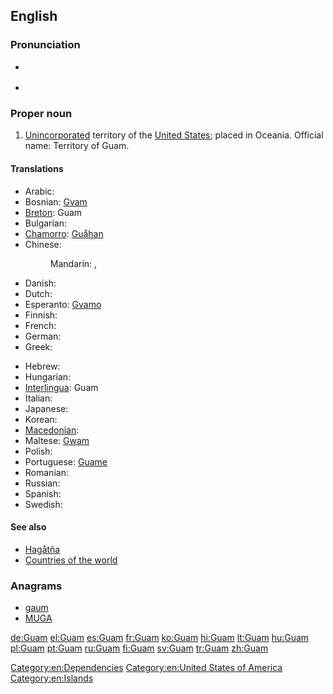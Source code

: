 {{also|GUAM}}
==English==
{{wikipedia}}

===Pronunciation===
* {{a|UK|US}} {{IPA|/ɡwɑm/}}
* {{audio|en-us-Guam.ogg|Audio (US)}}

===Proper noun===
{{en-proper noun}}

# [[unincorporated|Unincorporated]] territory of the [[United States]]; placed in Oceania. Official name: Territory of Guam.

====Translations====
{{trans-top|Territory of Guam}}
* Arabic: {{t-|ar|غوام|m|tr=ghwaam}}
* Bosnian: [[Gvam]] {{m}}
* [[Breton]]: Guam
* Bulgarian: {{t-|bg|Гуам}}
* [[Chamorro]]: [[Guåhan]]
* Chinese:
*: Mandarin: {{t|cmn|關島|sc=Hani}}, {{t|cmn|关岛|tr=Guān dǎo|sc=Hani}}
* Danish: {{t-|da|Guam}}
* Dutch: {{t-|nl|Guam}}
* Esperanto: [[Gvamo]]
* Finnish: {{t+|fi|Guam}}
* French: {{t+|fr|Guam}}
* German: {{t+|de|Guam}}
* Greek: {{t-|el|Γκουάμ|n|tr=Gouám}}
{{trans-mid}}
* Hebrew: {{t-|he|גואם}}
* Hungarian: {{t+|hu|Guam}}
* [[Interlingua]]: Guam
* Italian: {{t-|it|Guam}}
* Japanese: {{t-|ja|グアム|tr=Guamu}}
* Korean: {{t-|ko|괌|tr=Gwam}}
* [[Macedonian]]: {{t-|mk|Гуам|m|tr=Gúam}}
* Maltese: [[Gwam]]
* Polish: {{t+|pl|Guam}}
* Portuguese: [[Guame]]
* Romanian: {{t-|ro|Guam|n}}
* Russian: {{t-|ru|Гуам|m|tr=Guám}}
* Spanish: {{t+|es|Guam}}
* Swedish: {{t+|sv|Guam}}
{{trans-bottom}}

====See also====
* [[Hagåtña]]
* [[Appendix:Countries of the world|Countries of the world]]

===Anagrams===
* [[gaum#English|gaum]]
* [[MUGA#English|MUGA]]

[[Category:en:Dependencies]]
[[Category:en:United States of America]]
[[Category:en:Islands]]

[[de:Guam]]
[[el:Guam]]
[[es:Guam]]
[[fr:Guam]]
[[ko:Guam]]
[[hi:Guam]]
[[lt:Guam]]
[[hu:Guam]]
[[pl:Guam]]
[[pt:Guam]]
[[ru:Guam]]
[[fi:Guam]]
[[sv:Guam]]
[[tr:Guam]]
[[zh:Guam]]